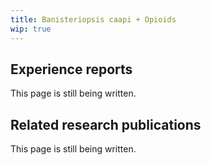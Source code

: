 ---
title: Banisteriopsis caapi + Opioids
wip: true
---

## Experience reports

This page is still being written.

## Related research publications

This page is still being written.

